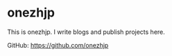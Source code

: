 # onezhjp

This is onezhjp. I write blogs and publish projects here.

GitHub: https://github.com/onezhjp